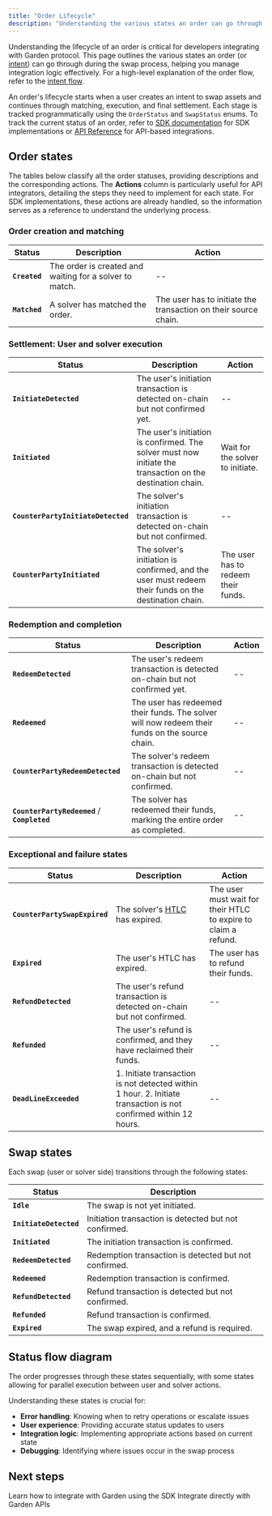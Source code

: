 ```yaml
---
title: "Order Lifecycle"
description: "Understanding the various states an order can go through during the swap process"
---
```


Understanding the lifecycle of an order is critical for developers integrating with Garden protocol. This page outlines the various states an order (or [intent](/home/fundamentals/introduction/intents)) can go through during the swap process, helping you manage integration logic effectively. For a high-level explanation of the order flow, refer to the [intent flow](/home/fundamentals/how-it-works/intent-flow).

An order's lifecycle starts when a user creates an intent to swap assets and continues through matching, execution, and final settlement. Each stage is tracked programmatically using the `OrderStatus` and `SwapStatus` enums. To track the current status of an order, refer to [SDK documentation](/developers/sdk/sdk) for SDK implementations or [API Reference](/api/quickstart) for API-based integrations.

## Order states

The tables below classify all the order statuses, providing descriptions and the corresponding actions. The **Actions** column is particularly useful for API integrators, detailing the steps they need to implement for each state. For SDK implementations, these actions are already handled, so the information serves as a reference to understand the underlying process.

### Order creation and matching

| Status | Description | Action |
|--------|-------------|--------|
| **`Created`** | The order is created and waiting for a solver to match. | -- |
| **`Matched`** | A solver has matched the order. | The user has to initiate the transaction on their source chain. |

### Settlement: User and solver execution

| Status | Description | Action |
|--------|-------------|--------|
| **`InitiateDetected`** | The user's initiation transaction is detected on-chain but not confirmed yet. | -- |
| **`Initiated`** | The user's initiation is confirmed. The solver must now initiate the transaction on the destination chain. | Wait for the solver to initiate. |
| **`CounterPartyInitiateDetected`** | The solver's initiation transaction is detected on-chain but not confirmed. | -- |
| **`CounterPartyInitiated`** | The solver's initiation is confirmed, and the user must redeem their funds on the destination chain. | The user has to redeem their funds. |

### Redemption and completion

| Status | Description | Action |
|--------|-------------|--------|
| **`RedeemDetected`** | The user's redeem transaction is detected on-chain but not confirmed yet. | -- |
| **`Redeemed`** | The user has redeemed their funds. The solver will now redeem their funds on the source chain. | -- |
| **`CounterPartyRedeemDetected`** | The solver's redeem transaction is detected on-chain but not confirmed. | -- |
| **`CounterPartyRedeemed`** / **`Completed`** | The solver has redeemed their funds, marking the entire order as completed. | -- |

### Exceptional and failure states

| Status | Description | Action |
|--------|-------------|--------|
| **`CounterPartySwapExpired`** | The solver's [HTLC](/home/fundamentals/introduction/atomic-swaps) has expired. | The user must wait for their HTLC to expire to claim a refund. |
| **`Expired`** | The user's HTLC has expired. | The user has to refund their funds. |
| **`RefundDetected`** | The user's refund transaction is detected on-chain but not confirmed. | -- |
| **`Refunded`** | The user's refund is confirmed, and they have reclaimed their funds. | -- |
| **`DeadLineExceeded`** | 1. Initiate transaction is not detected within 1 hour. 2. Initiate transaction is not confirmed within 12 hours. | -- |

## Swap states

Each swap (user or solver side) transitions through the following states:

| Status | Description |
|--------|-------------|
| **`Idle`** | The swap is not yet initiated. |
| **`InitiateDetected`** | Initiation transaction is detected but not confirmed. |
| **`Initiated`** | The initiation transaction is confirmed. |
| **`RedeemDetected`** | Redemption transaction is detected but not confirmed. |
| **`Redeemed`** | Redemption transaction is confirmed. |
| **`RefundDetected`** | Refund transaction is detected but not confirmed. |
| **`Refunded`** | Refund transaction is confirmed. |
| **`Expired`** | The swap expired, and a refund is required. |

## Status flow diagram

<Note>
The order progresses through these states sequentially, with some states allowing for parallel execution between user and solver actions.
</Note>

Understanding these states is crucial for:
- **Error handling**: Knowing when to retry operations or escalate issues
- **User experience**: Providing accurate status updates to users
- **Integration logic**: Implementing appropriate actions based on current state
- **Debugging**: Identifying where issues occur in the swap process

## Next steps

<CardGroup cols={2}>
  <Card title="SDK Integration" href="/developers/sdk/sdk">
    Learn how to integrate with Garden using the SDK
  </Card>
  <Card title="API Integration" href="/developers/cookbook/integrate">
    Integrate directly with Garden APIs
  </Card>
</CardGroup>